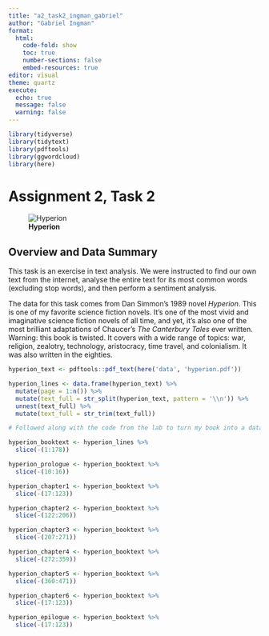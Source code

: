 ```yaml
---
title: "a2_task2_ingman_gabriel"
author: "Gabriel Ingman"
format: 
  html:
    code-fold: show
    toc: true
    number-sections: false
    embed-resources: true
editor: visual
theme: quartz
execute:
  echo: true
  message: false
  warning: false
---
```


```r

library(tidyverse)
library(tidytext)
library(pdftools)
library(ggwordcloud)
library(here)

```

# Assignment 2, Task 2

![**Hyperion**](data/hyperion_cover.jpg){fig-align="center"}

## Overview and Data Summary

This task is an exercise in text analysis. We were instructed to find our own text from the internet, analyse the entire text for its most common words (excluding stop words), and then perform a sentiment analysis.

The data for this task comes from Dan Simmon's 1989 novel *Hyperion*. This is one of my favorite science fiction novels. It's one of the most vivid and imaginative science fiction novels of all time, and yet, it's also one of the most brilliant adaptations of Chaucer's *The Canterbury Tales* ever written. Warning: this book is twisted. It covers with a wide range of topics: war, religion, zealotry, technology, aristocracy, time travel, and colonialism. It was also written in the eighties.

```r

hyperion_text <- pdftools::pdf_text(here('data', 'hyperion.pdf'))

```

```r

hyperion_lines <- data.frame(hyperion_text) %>% 
  mutate(page = 1:n()) %>%
  mutate(text_full = str_split(hyperion_text, pattern = '\\n')) %>% 
  unnest(text_full) %>% 
  mutate(text_full = str_trim(text_full)) 

# Followed along with the code from the lab to turn my book into a dataframe.

```

```r

hyperion_booktext <- hyperion_lines %>% 
  slice(-(1:178))

hyperion_prologue <- hyperion_booktext %>% 
  slice(-(10:16))

hyperion_chapter1 <- hyperion_booktext %>% 
  slice(-(17:123))

hyperion_chapter2 <- hyperion_booktext %>% 
  slice(-(122:206))

hyperion_chapter3 <- hyperion_booktext %>% 
  slice(-(207:271))

hyperion_chapter4 <- hyperion_booktext %>% 
  slice(-(272:359))

hyperion_chapter5 <- hyperion_booktext %>% 
  slice(-(360:471))

hyperion_chapter6 <- hyperion_booktext %>% 
  slice(-(17:123))

hyperion_epilogue <- hyperion_booktext %>% 
  slice(-(17:123))


```
